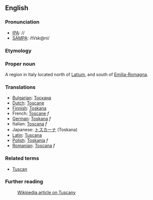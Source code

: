==English==

===Pronunciation===
*[[IPA]]: //
*[[SAMPA]]: /tVsk@ni/

===Etymology===

===Proper noun===

A region in Italy located north of [[Latium]], and south of [[Emilia-Romagna]]. 

===Translations===

*[[Bulgarian]]: [[Тоскана]]
*[[Dutch]]: [[Toscane]]
*[[Finnish]]: [[Toskana]]
*French: [[Toscane]] ''f''
*[[German]]: [[Toskana]] ''f''
*Italian: [[Toscana]] ''f''
*Japanese: [[トスカーナ]] (Toskana)
*[[Latin]]: [[Tuscana]]
*[[Polish]]: [[Toskania]] ''f''
*[[Romanian]]: [[Toscana]] ''f''

===Related terms===
*[[Tuscan]]

===Further reading===

:[[w:Tuscany|Wikipedia article on Tuscany]]